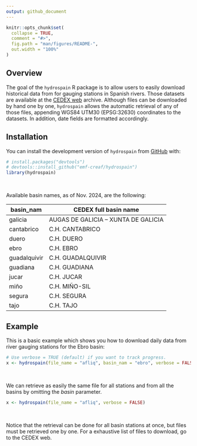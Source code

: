 ```yaml
---
output: github_document
---
```


<!-- README.md is generated from README.Rmd. Please edit that file -->

```r
knitr::opts_chunk$set(
  collapse = TRUE,
  comment = "#>",
  fig.path = "man/figures/README-",
  out.width = "100%"
)
```


## Overview

<!-- badges: start -->
<!-- badges: end -->


The goal of the `hydrospain` R package is to allow users to easily download historical data from for gauging stations in Spanish rivers. Those datasets are available at the [CEDEX web](https://ceh.cedex.es/anuarioaforos/demarcaciones.asp) archive. Although files can be downloaded by hand one by one, `hydrospain` allows the automatic retrieval of any of those files, appending WGS84 UTM30 (EPSG:32630) coordinates to the datasets. In addition, date fields are formatted accordingly.


## Installation

You can install the development version of `hydrospain` from [GitHub](https://github.com/) with:

```r
# install.packages("devtools")
# devtools::install_github("emf-creaf/hydrospain")
library(hydrospain)
```

<br>

Available basin names, as of Nov. 2024, are the following:

| **basin_nam**  | **CEDEX full basin name**           |
|----------------|---------------------------          |
| galicia        | AUGAS DE GALICIA – XUNTA DE GALICIA |
| cantabrico     | C.H. CANTABRICO                     |
| duero          | C.H. DUERO                          |
| ebro           | C.H. EBRO                           |
| guadalquivir   | C.H. GUADALQUIVIR                   |
| guadiana       | C.H. GUADIANA                       |
| jucar          | C.H. JUCAR                          |
| miño           | C.H. MIÑO-SIL                       |
| segura         | C.H. SEGURA                         |
| tajo           | C.H. TAJO                           |

## Example

This is a basic example which shows you how to download daily data from river gauging stations for the Ebro basin:

```r
# Use verbose = TRUE (default) if you want to track progress.
x <- hydrospain(file_name = "afliq", basin_nam = "ebro", verbose = FALSE)
```

<br>

We can retrieve as easily the same file for all stations and from all the basins by omitting the $\textit{basin}$ parameter.

```r
x <- hydrospain(file_name = "afliq", verbose = FALSE)
```

<br>

Notice that the retrieval can be done for all basin stations at once, but files must be retrieved one by one. For a exhaustive list of files to download, go to the CEDEX web.
